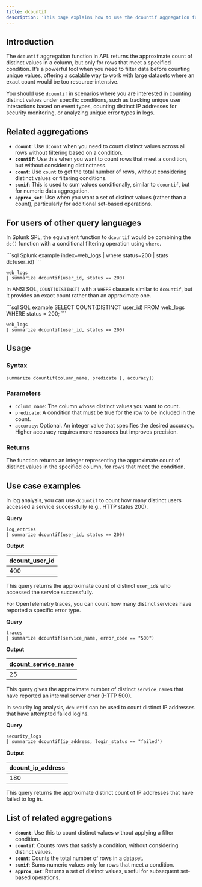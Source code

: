 ```yaml
---
title: dcountif
description: 'This page explains how to use the dcountif aggregation function in APL.'
---
```


## Introduction

The `dcountif` aggregation function in APL returns the approximate count of distinct values in a column, but only for rows that meet a specified condition. It’s a powerful tool when you need to filter data before counting unique values, offering a scalable way to work with large datasets where an exact count would be too resource-intensive.

You should use `dcountif` in scenarios where you are interested in counting distinct values under specific conditions, such as tracking unique user interactions based on event types, counting distinct IP addresses for security monitoring, or analyzing unique error types in logs.

## Related aggregations

- **`dcount`**: Use `dcount` when you need to count distinct values across all rows without filtering based on a condition.
- **`countif`**: Use this when you want to count rows that meet a condition, but without considering distinctness.
- **`count`**: Use `count` to get the total number of rows, without considering distinct values or filtering conditions.
- **`sumif`**: This is used to sum values conditionally, similar to `dcountif`, but for numeric data aggregation.
- **`approx_set`**: Use when you want a set of distinct values (rather than a count), particularly for additional set-based operations.

## For users of other query languages

<AccordionGroup>
<Accordion title="Splunk SPL users">

In Splunk SPL, the equivalent function to `dcountif` would be combining the `dc()` function with a conditional filtering operation using `where`.

<CodeGroup>
```sql Splunk example
index=web_logs | where status=200 | stats dc(user_id)
```

```kusto APL equivalent
web_logs
| summarize dcountif(user_id, status == 200)
```
</CodeGroup>

</Accordion>
<Accordion title="ANSI SQL users">

In ANSI SQL, `COUNT(DISTINCT)` with a `WHERE` clause is similar to `dcountif`, but it provides an exact count rather than an approximate one.

<CodeGroup>
```sql SQL example
SELECT COUNT(DISTINCT user_id) 
FROM web_logs
WHERE status = 200;
```

```kusto APL equivalent
web_logs
| summarize dcountif(user_id, status == 200)
```
</CodeGroup>

</Accordion>
</AccordionGroup>

## Usage

### Syntax

```kusto
summarize dcountif(column_name, predicate [, accuracy])
```

### Parameters

- `column_name`: The column whose distinct values you want to count.
- `predicate`: A condition that must be true for the row to be included in the count.
- `accuracy`: Optional. An integer value that specifies the desired accuracy. Higher accuracy requires more resources but improves precision.

### Returns

The function returns an integer representing the approximate count of distinct values in the specified column, for rows that meet the condition.

## Use case examples

<Tabs>
<Tab title="Log analysis">

In log analysis, you can use `dcountif` to count how many distinct users accessed a service successfully (e.g., HTTP status 200).

**Query**

```kusto
log_entries
| summarize dcountif(user_id, status == 200)
```

**Output**

| dcount_user_id |
|----------------|
| 400            |

This query returns the approximate count of distinct `user_id`s who accessed the service successfully.

</Tab>
<Tab title="OpenTelemetry traces">

For OpenTelemetry traces, you can count how many distinct services have reported a specific error type.

**Query**

```kusto
traces
| summarize dcountif(service_name, error_code == "500")
```

**Output**

| dcount_service_name |
|---------------------|
| 25                  |

This query gives the approximate number of distinct `service_name`s that have reported an internal server error (HTTP 500).

</Tab>
<Tab title="Security logs">

In security log analysis, `dcountif` can be used to count distinct IP addresses that have attempted failed logins.

**Query**

```kusto
security_logs
| summarize dcountif(ip_address, login_status == "failed")
```

**Output**

| dcount_ip_address |
|-------------------|
| 180               |

This query returns the approximate distinct count of IP addresses that have failed to log in.

</Tab>
</Tabs>

## List of related aggregations

- **`dcount`**: Use this to count distinct values without applying a filter condition.
- **`countif`**: Counts rows that satisfy a condition, without considering distinct values.
- **`count`**: Counts the total number of rows in a dataset.
- **`sumif`**: Sums numeric values only for rows that meet a condition.
- **`approx_set`**: Returns a set of distinct values, useful for subsequent set-based operations.